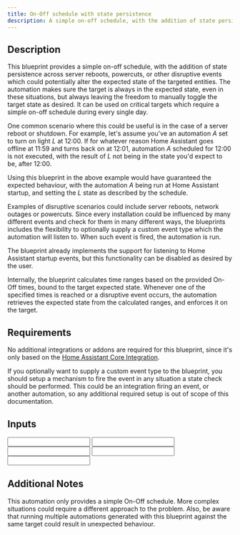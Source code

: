 ```yaml
---
title: On-Off schedule with state persistence
description: A simple on-off schedule, with the addition of state persistence across disruptive events, making sure the target device is always in the expected state.
---
```



<ImportCard id='on_off_schedule_state_persistence' category='automation'/>

## Description

This blueprint provides a simple on-off schedule, with the addition of state persistence across server reboots, powercuts, or other disruptive events which could potentially alter the expected state of the targeted entities. The automation makes sure the target is always in the expected state, even in these situations, but always leaving the freedom to manually toggle the target state as desired. It can be used on critical targets which require a simple on-off schedule during every single day.

One common scenario where this could be useful is in the case of a server reboot or shutdown. For example, let's assume you've an automation _A_ set to turn on light _L_ at 12:00. If for whatever reason Home Assistant goes offline at 11:59 and turns back on at 12:01, automation _A_ scheduled for 12:00 is not executed, with the result of _L_ not being in the state you'd expect to be, after 12:00.

Using this blueprint in the above example would have guaranteed the expected behaviour, with the automation _A_ being run at Home Assistant startup, and setting the _L_ state as described by the schedule.

Examples of disruptive scenarios could include server reboots, network outages or powercuts. Since every installation could be influenced by many different events and check for them in many different ways, the blueprints includes the flexibility to optionally supply a custom event type which the automation will listen to. When such event is fired, the automation is run.

The blueprint already implements the support for listening to Home Assistant startup events, but this functionality can be disabled as desired by the user.

Internally, the blueprint calculates time ranges based on the provided On-Off times, bound to the target expected state. Whenever one of the specified times is reached or a disruptive event occurs, the automation retrieves the expected state from the calculated ranges, and enforces it on the target.

## Requirements

No additional integrations or addons are required for this blueprint, since it's only based on the [Home Assistant Core Integration](https://www.home-assistant.io/integrations/homeassistant).

If you optionally want to supply a custom event type to the blueprint, you should setup a mechanism to fire the event in any situation a state check should be performed. This could be an integration firing an event, or another automation, so any additional required setup is out of scope of this documentation.

## Inputs

<Input
 name='Automation Target'
 description='The target which the automation will turn on and off based on the provided schedule. This include whatever can be specified as a target.'
 selector='target'
 required
 />
<Input
 name='On Time'
 description='Time when the target should be placed in the on state.'
 selector='time'
 required
 />
<Input
 name='Off Time'
 description='Time when the target should be placed in the off state.'
 selector='time'
 required
 />
<Input
 name='Custom Trigger Event'
 description='A custom event which can trigger the state check (eg. a powercut event reported by external integrations). If you do not want to provide a custom event, simply leave this input blank.'
 />
<Input
 name='Trigger at Home Assistant startup'
 description='Trigger the target state check and enforcement at Home Assistant startup. Disabled by default.'
 selector='boolean'
 />

## Additional Notes

This automation only provides a simple On-Off schedule. More complex situations could require a different approach to the problem. Also, be aware that running multiple automations generated with this blueprint against the same target could result in unexpected behaviour.
